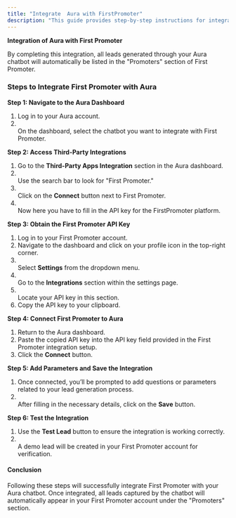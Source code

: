 ```yaml
---
title: "Integrate  Aura with FirstPromoter"
description: "This guide provides step-by-step instructions for integrating  Aura with First Promoter"
---
```


**Integration of  Aura with First Promoter**

By completing this integration, all leads generated through your  Aura chatbot will automatically be listed in the "Promoters" section of First Promoter.

### **Steps to Integrate First Promoter with  Aura**

**Step 1: Navigate to the  Aura Dashboard**

1. Log in to your  Aura account.
2. \
   On the dashboard, select the chatbot you want to integrate with First Promoter.

**Step 2: Access Third-Party Integrations**

1. Go to the **Third-Party Apps Integration** section in the  Aura dashboard.
2. \
   Use the search bar to look for "First Promoter."
3. \
   Click on the **Connect** button next to First Promoter.
4. \
   Now here you have to fill in the API key for the FirstPromoter platform.

**Step 3: Obtain the First Promoter API Key**

1. Log in to your First Promoter account.
2. Navigate to the dashboard and click on your profile icon in the top-right corner.
3. \
   Select **Settings** from the dropdown menu.
4. \
   Go to the **Integrations** section within the settings page.
5. \
   Locate your API key in this section.
6. Copy the API key to your clipboard.

**Step 4: Connect First Promoter to  Aura**

1. Return to the  Aura dashboard.
2. Paste the copied API key into the API key field provided in the First Promoter integration setup.
3. Click the **Connect** button.

**Step 5: Add Parameters and Save the Integration**

1. Once connected, you’ll be prompted to add questions or parameters related to your lead generation process.
2. \
   After filling in the necessary details, click on the **Save** button.

**Step 6: Test the Integration**

1. Use the **Test Lead** button to ensure the integration is working correctly.
2. \
   A demo lead will be created in your First Promoter account for verification.

#### **Conclusion**

Following these steps will successfully integrate First Promoter with your  Aura chatbot. Once integrated, all leads captured by the chatbot will automatically appear in your First Promoter account under the "Promoters" section.

 